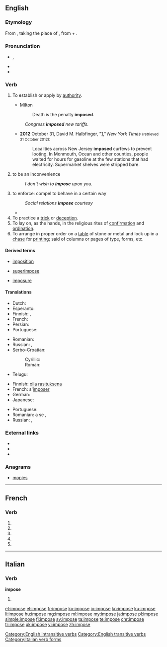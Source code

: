 {{also|imposé}}
==English==

===Etymology===
From {{etyl|frm|en}} {{term|lang=frm|imposer||to lay on, impose}}, taking the place of {{etyl|la|en}} {{term|lang=la|imponere||to lay on, impose}}, from {{term|lang=la|in||on, upon}} + {{term|lang=la|ponere||to put place}}.

===Pronunciation===
* {{a|US}} {{IPA|/ɪmˈpoʊz/}}, {{X-SAMPA|/Im"poUz/}}
* {{audio|en-us-impose.ogg|Audio (US)}}
* {{rhymes|əʊz}}

===Verb===
{{en-verb|impos|es}}

# {{context|transitive|lang=en}} To establish or apply by [[authority]].
#* Milton
#*: Death is the penalty '''imposed'''.
#: ''Congress '''imposed''' new tariffs.''
#* '''2012''' October 31, David M. Halbfinger, "[http://www.nytimes.com/2012/11/01/nyregion/new-jersey-continues-to-cope-with-hurricane-sandy.html?hp]," ''New York Times'' <small>(retrieved 31 October 2012)</small>:
#*: Localities across New Jersey '''imposed''' curfews to prevent looting. In Monmouth, Ocean and other counties, people waited for hours for gasoline at the few stations that had electricity. Supermarket shelves were stripped bare.
# {{context|intransitive|lang=en}} to be an inconvenience
#: ''I don't wish to '''impose''' upon you.''
# to enforce: compel to behave in a certain way
#: ''Social relations '''impose''' courtesy''
#* {{quote-news
|year=2011
|date=December 10
|author=Arindam Rej
|title=Norwich   4 - 2   Newcastle
|work=BBC Sport
|url=http://news.bbc.co.uk/sport2/hi/football/eng_prem/16015486.stm
|page=
|passage=Norwich soon began '''imposing''' themselves on that patched-up defence with Holt having their best early chance, only to see it blocked by Simpson.}}
# To practice a [[trick]] or [[deception]].
# To lay on, as the hands, in the religious rites of [[confirmation]] and [[ordination]].
# To arrange in proper order on a [[table]] of stone or metal and lock up in a [[chase]] for [[print]]ing; said of columns or pages of type, forms, etc.

====Derived terms====
{{rel-top3|Terms derived from "impose"}}
* [[imposition]]
{{rel-mid3}}
* [[superimpose]]
{{rel-mid3}}
* [[imposure]]
{{rel-mid3}}
{{rel-bottom}}

====Translations====
{{trans-top|to establish or apply by authority}}
* Dutch: {{t+|nl|opleggen}}
* Esperanto: {{t|eo|imponi}}
* Finnish: {{t+|fi|määrätä}}, {{t+|fi|säätää}}
* French: {{t+|fr|imposer}}
* Persian: {{t+|fa|تحمیل|tr=Tahmil}}
* Portuguese: {{t+|pt|impor}}
{{trans-mid}}
* Romanian: {{t+|ro|impune}}
* Russian: {{t+|ru|облагать|sc=Cyrl}}, {{t+|ru|налагать|sc=Cyrl}}
* Serbo-Croatian:
*: Cyrillic: {{t|sh|наметнути}}
*: Roman: {{t|sh|nametnuti}}
* Telugu: {{t+|te|విధించు|tr=vidhimchu}}
{{trans-bottom}}

{{trans-top|to be an inconvenience}}
* Finnish: [[olla]] [[rasituksena]]
* French: s'[[imposer]]
* German: {{t|de|auferlegen}}
* Japanese: {{t|ja|課す|tr=かす, kasu|sc=Jpan}}
{{trans-mid}}
* Portuguese: {{t+|pt|abusar}}
* Romanian: a se {{t+|ro|impune}}, {{t+|ro|dicta}}
* Russian: {{t+|ru|навязываться|tr=navjazyvát'sja|sc=Cyrl}} {{impf}} {{qualifier|intransitive}}, {{t+|ru|навязаться|tr=navjazát'sja|sc=Cyrl}} {{pf.}} {{qualifier|intransitive}}
{{trans-bottom}}

===External links===
* {{R:Webster 1913}}
* {{R:Century 1911}}
* {{R:OneLook}}

===Anagrams===
* [[mopies#English|mopies]]

[[Category:English intransitive verbs]]
[[Category:English transitive verbs]]

----

==French==

===Verb===
{{fr-verb-form}}

# {{conjugation of|imposer||1|s|pres|ind|lang=fr}}
# {{conjugation of|imposer||3|s|pres|ind|lang=fr}}
# {{conjugation of|imposer||1|s|pres|sub|lang=fr}}
# {{conjugation of|imposer||3|s|pres|sub|lang=fr}}
# {{conjugation of|imposer||2|s|imp|lang=fr}}

----

==Italian==

===Verb===
'''impose'''

# {{conjugation of|imporre||3|s|[[past historic]]|lang=it}}

[[Category:Italian verb forms]]

[[et:impose]]
[[el:impose]]
[[fr:impose]]
[[ko:impose]]
[[io:impose]]
[[kn:impose]]
[[ku:impose]]
[[li:impose]]
[[hu:impose]]
[[mg:impose]]
[[ml:impose]]
[[my:impose]]
[[ja:impose]]
[[pl:impose]]
[[simple:impose]]
[[fi:impose]]
[[sv:impose]]
[[ta:impose]]
[[te:impose]]
[[chr:impose]]
[[tr:impose]]
[[uk:impose]]
[[vi:impose]]
[[zh:impose]]